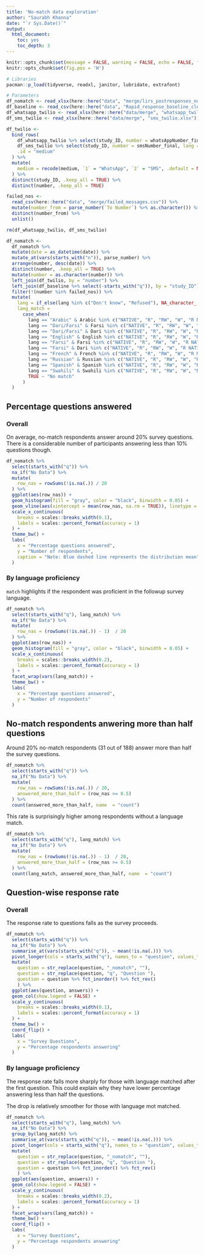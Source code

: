 ---
title: 'No-match data exploration'
author: "Saurabh Khanna"
date: "`r Sys.Date()`"
output:
  html_document:
    toc: yes
    toc_depth: 3
---


```{r setup, include=FALSE}
knitr::opts_chunk$set(message = FALSE, warning = FALSE, echo = FALSE, fig.retina = 4)
knitr::opts_chunk$set(fig.pos = 'H')
```

```{r}
# Libraries
pacman::p_load(tidyverse, readxl, janitor, lubridate, extrafont)

# Parameters
df_nomatch <- read_xlsx(here::here("data", "merge/lirs_postresponses_nomatch_all_september.xlsx"))
df_baseline <- read_csv(here::here("data", "Rapid_response_baseline_cleaned_all_consent.csv"))
df_whatsapp_twilio <- read_xlsx(here::here("data/merge", "whatsapp_twilio.xlsx"))
df_sms_twilio <- read_xlsx(here::here("data/merge", "sms_twilio.xlsx"))

df_twilio <- 
  bind_rows(
    df_whatsapp_twilio %>% select(study_ID, number = whatsAppNumber_final, lang = languageFollowUps), 
    df_sms_twilio %>% select(study_ID, number = smsNumber_final, lang = languageFollowUps),
    .id = "medium"
  ) %>% 
  mutate(
    medium = recode(medium, `1` = "WhatsApp", `2` = "SMS", .default = NA_character_),
  ) %>% 
  distinct(study_ID, .keep_all = TRUE) %>% 
  distinct(number, .keep_all = TRUE)

failed_nos <- 
  read_csv(here::here("data", "merge/failed_messages.csv")) %>% 
  mutate(number_from = parse_number(`To Number`) %>% as.character()) %>% 
  distinct(number_from) %>% 
  unlist()

rm(df_whatsapp_twilio, df_sms_twilio)
```


```{r}
df_nomatch <-
  df_nomatch %>%
  mutate(date = as_datetime(date)) %>% 
  mutate_at(vars(starts_with("n")), parse_number) %>% 
  arrange(number, desc(date)) %>% 
  distinct(number, .keep_all = TRUE) %>% 
  mutate(number = as.character(number)) %>% 
  left_join(df_twilio, by = "number") %>% 
  left_join(df_baseline %>% select(-starts_with("q")), by = "study_ID") %>% 
  filter(!(number %in% failed_nos)) %>% 
  mutate(
    lang = if_else(lang %in% c("Don't know", "Refused"), NA_character_, lang),
    lang_match = 
      case_when(
        lang == "Arabic" & Arabic %in% c("NATIVE", "R", "RW", "W", "R NATIVE", "RW NATIVE") ~ "Match",
        lang == "Dari/Farsi" & Farsi %in% c("NATIVE", "R", "RW", "W", "R NATIVE", "RW NATIVE") ~ "Match",
        lang == "Dari/Farsi" & Dari %in% c("NATIVE", "R", "RW", "W", "R NATIVE", "RW NATIVE") ~ "Match",
        lang == "English" & English %in% c("NATIVE", "R", "RW", "W", "R NATIVE", "RW NATIVE") ~ "Match",
        lang == "Farsi" & Farsi %in% c("NATIVE", "R", "RW", "W", "R NATIVE", "RW NATIVE") ~ "Match",
        lang == "Farsi" & Dari %in% c("NATIVE", "R", "RW", "W", "R NATIVE", "RW NATIVE") ~ "Match",
        lang == "French" & French %in% c("NATIVE", "R", "RW", "W", "R NATIVE", "RW NATIVE") ~ "Match",
        lang == "Russian" & Russian %in% c("NATIVE", "R", "RW", "W", "R NATIVE", "RW NATIVE") ~ "Match",
        lang == "Spanish" & Spanish %in% c("NATIVE", "R", "RW", "W", "R NATIVE", "RW NATIVE") ~ "Match",
        lang == "Swahili" & Swahili %in% c("NATIVE", "R", "RW", "W", "R NATIVE", "RW NATIVE") ~ "Match",
        TRUE ~ "No match"
      )
  ) 
```


## Percentage questions answered

### Overall

On average, no-match respondents answer around 20% survey questions. There is a considerable number of participants answering less than 10% questions though.

```{r}
df_nomatch %>% 
  select(starts_with("q")) %>%
  na_if("No Data") %>% 
  mutate(
    row_nas = rowSums(!is.na(.)) / 20
  ) %>%
  ggplot(aes(row_nas)) +
  geom_histogram(fill = "gray", color = "black", binwidth = 0.05) +
  geom_vline(aes(xintercept = mean(row_nas, na.rm = TRUE)), linetype = "dashed", color = "blue") +
  scale_x_continuous(
    breaks = scales::breaks_width(0.1),
    labels = scales::percent_format(accuracy = 1)
  ) +
  theme_bw() +
  labs(
    x = "Percentage questions answered",
    y = "Number of respondents",
    caption = "Note: Blue dashed line represents the distribution mean"
  )
```


### By language proficiency

`match` highlights if the respondent was proficient in the followup survey language.

```{r}
df_nomatch %>% 
  select(starts_with("q"), lang_match) %>%
  na_if("No Data") %>% 
  mutate(
    row_nas = (rowSums(!is.na(.)) - 1)  / 20
  ) %>%
  ggplot(aes(row_nas)) +
  geom_histogram(fill = "gray", color = "black", binwidth = 0.05) +
  scale_x_continuous(
    breaks = scales::breaks_width(0.2),
    labels = scales::percent_format(accuracy = 1)
  ) +
  facet_wrap(vars(lang_match)) +
  theme_bw() +
  labs(
    x = "Percentage questions answered",
    y = "Number of respondents"
  )
```


## No-match respondents anwering more than half questions

Around 20% no-match respondents (31 out of 188) answer more than half the survey questions. 

```{r}
df_nomatch %>% 
  select(starts_with("q")) %>% 
  na_if("No Data") %>% 
  mutate(
    row_nas = rowSums(!is.na(.)) / 20,
    answered_more_than_half = (row_nas >= 0.5)
  ) %>% 
  count(answered_more_than_half, name  = "count")
```


This rate is surprisingly higher among respondents without a language match.

```{r}
df_nomatch %>% 
  select(starts_with("q"), lang_match) %>% 
  na_if("No Data") %>% 
  mutate(
    row_nas = (rowSums(!is.na(.)) - 1)  / 20,
    answered_more_than_half = (row_nas >= 0.5)
  ) %>% 
  count(lang_match, answered_more_than_half, name  = "count")
```


## Question-wise response rate

### Overall

The response rate to questions falls as the survey proceeds.

```{r}
df_nomatch %>% 
  select(starts_with("q")) %>% 
  na_if("No Data") %>% 
  summarise_at(vars(starts_with("q")), ~ mean(!is.na(.))) %>% 
  pivot_longer(cols = starts_with("q"), names_to = "question", values_to = "answers") %>% 
  mutate(
    question = str_replace(question, "_nomatch", ""),
    question = str_replace(question, "q", "Question "),
    question = question %>% fct_inorder() %>% fct_rev()
    ) %>% 
  ggplot(aes(question, answers)) +
  geom_col(show.legend = FALSE) +
  scale_y_continuous(
    breaks = scales::breaks_width(0.1),
    labels = scales::percent_format(accuracy = 1)
  ) +
  theme_bw() +
  coord_flip() +
  labs(
    x = "Survey Questions",
    y = "Percentage respondents answering"
  )
```

### By language proficiency

The response rate falls more sharply for those with language matched after the first question. This could explain why they have lower percentage answering less than half the questions. 

The drop is relatively smoother for those with language mot matched.

```{r}
df_nomatch %>% 
  select(starts_with("q"), lang_match) %>% 
  na_if("No Data") %>% 
  group_by(lang_match) %>% 
  summarise_at(vars(starts_with("q")), ~ mean(!is.na(.))) %>% 
  pivot_longer(cols = starts_with("q"), names_to = "question", values_to = "answers") %>% 
  mutate(
    question = str_replace(question, "_nomatch", ""),
    question = str_replace(question, "q", "Question "),
    question = question %>% fct_inorder() %>% fct_rev()
    ) %>% 
  ggplot(aes(question, answers)) +
  geom_col(show.legend = FALSE) +
  scale_y_continuous(
    breaks = scales::breaks_width(0.2),
    labels = scales::percent_format(accuracy = 1)
  ) +
  facet_wrap(vars(lang_match)) +
  theme_bw() +
  coord_flip() +
  labs(
    x = "Survey Questions",
    y = "Percentage respondents answering"
  )
```

